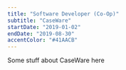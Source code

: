---
title: "Software Developer (Co-Op)"
subtitle: "CaseWare"
startDate: "2019-01-02"
endDate: "2019-08-30"
accentColor: "#41AACB"
---

Some stuff about CaseWare here